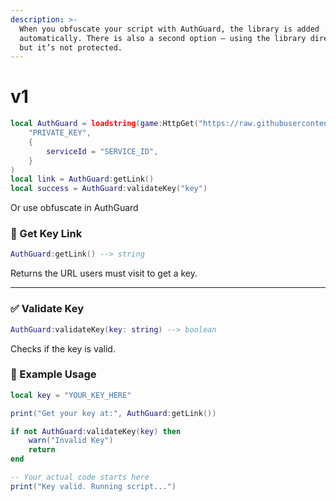 ```yaml
---
description: >-
  When you obfuscate your script with AuthGuard, the library is added  
  automatically. There is also a second option — using the library directly —  
  but it’s not protected.
---
```


# v1

```lua
local AuthGuard = loadstring(game:HttpGet("https://raw.githubusercontent.com/AuthGuard0/library/refs/heads/main/v1.lua"))(
	"PRIVATE_KEY",
	{
		serviceId = "SERVICE_ID",
	}
)
local link = AuthGuard:getLink()
local success = AuthGuard:validateKey("key")
```

Or use obfuscate in AuthGuard

### 🔗 Get Key Link

```lua
AuthGuard:getLink() --> string
```

Returns the URL users must visit to get a key.

***

### ✅ Validate Key

```lua
AuthGuard:validateKey(key: string) --> boolean
```

Checks if the key is valid.

### 🧪 Example Usage

```lua
local key = "YOUR_KEY_HERE"

print("Get your key at:", AuthGuard:getLink())

if not AuthGuard:validateKey(key) then
    warn("Invalid Key")
    return
end

-- Your actual code starts here
print("Key valid. Running script...")
```

